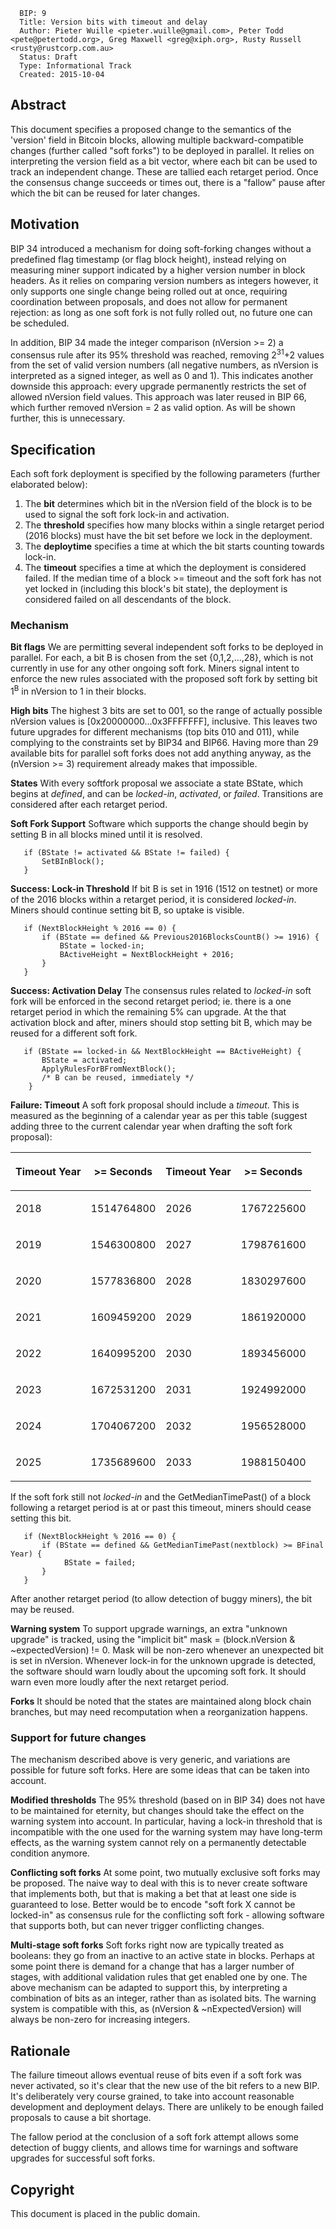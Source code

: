<pre>
  BIP: 9
  Title: Version bits with timeout and delay
  Author: Pieter Wuille <pieter.wuille@gmail.com>, Peter Todd <pete@petertodd.org>, Greg Maxwell <greg@xiph.org>, Rusty Russell <rusty@rustcorp.com.au>
  Status: Draft
  Type: Informational Track
  Created: 2015-10-04
</pre>

==Abstract==

This document specifies a proposed change to the semantics of the 'version' field in Bitcoin blocks, allowing multiple backward-compatible changes (further called "soft forks") to be deployed in parallel. It relies on interpreting the version field as a bit vector, where each bit can be used to track an independent change. These are tallied each retarget period. Once the consensus change succeeds or times out, there is a "fallow" pause after which the bit can be reused for later changes.

==Motivation==

BIP 34 introduced a mechanism for doing soft-forking changes without a predefined flag timestamp (or flag block height), instead relying on measuring miner support indicated by a higher version number in block headers. As it relies on comparing version numbers as integers however, it only supports one single change being rolled out at once, requiring coordination between proposals, and does not allow for permanent rejection: as long as one soft fork is not fully rolled out, no future one can be scheduled.

In addition, BIP 34 made the integer comparison (nVersion >= 2) a consensus rule after its 95% threshold was reached, removing 2<sup>31</sup>+2 values from the set of valid version numbers (all negative numbers, as nVersion is interpreted as a signed integer, as well as 0 and 1). This indicates another downside this approach: every upgrade permanently restricts the set of allowed nVersion field values. This approach was later reused in BIP 66, which further removed nVersion = 2 as valid option. As will be shown further, this is unnecessary. 

==Specification==

Each soft fork deployment is specified by the following parameters (further elaborated below):

# The '''bit''' determines which bit in the nVersion field of the block is to be used to signal the soft fork lock-in and activation.
# The '''threshold''' specifies how many blocks within a single retarget period (2016 blocks) must have the bit set before we lock in the deployment.
# The '''deploytime''' specifies a time at which the bit starts counting towards lock-in.
# The '''timeout''' specifies a time at which the deployment is considered failed. If the median time of a block >= timeout and the soft fork has not yet locked in (including this block's bit state), the deployment is considered failed on all descendants of the block.

===Mechanism===

'''Bit flags'''
We are permitting several independent soft forks to be deployed in parallel. For each, a bit B is chosen from the set {0,1,2,...,28}, which is not currently in use for any other ongoing soft fork. Miners signal intent to enforce the new rules associated with the proposed soft fork by setting bit 1<sup>B</sup> in nVersion to 1 in their blocks.

'''High bits'''
The highest 3 bits are set to 001, so the range of actually possible nVersion values is [0x20000000...0x3FFFFFFF], inclusive. This leaves two future upgrades for different mechanisms (top bits 010 and 011), while complying to the constraints set by BIP34 and BIP66. Having more than 29 available bits for parallel soft forks does not add anything anyway, as the (nVersion >= 3) requirement already makes that impossible.

'''States'''
With every softfork proposal we associate a state BState, which begins
at ''defined'', and can be ''locked-in'', ''activated'',
or ''failed''.  Transitions are considered after each
retarget period.

'''Soft Fork Support'''
Software which supports the change should begin by setting B in all blocks
mined until it is resolved.

    if (BState != activated && BState != failed) {
        SetBInBlock();
    }

'''Success: Lock-in Threshold'''
If bit B is set in 1916 (1512 on testnet) or
more of the 2016 blocks within a retarget period, it is considered
''locked-in''.  Miners should continue setting bit B, so uptake is
visible.

    if (NextBlockHeight % 2016 == 0) {
        if (BState == defined && Previous2016BlocksCountB() >= 1916) {
            BState = locked-in;
            BActiveHeight = NextBlockHeight + 2016;
        }
    }

'''Success: Activation Delay'''
The consensus rules related to ''locked-in'' soft fork will be enforced in
the second retarget period; ie. there is a one retarget period in
which the remaining 5% can upgrade.  At the that activation block and
after, miners should stop setting bit B, which may be reused for a different soft fork.

    if (BState == locked-in && NextBlockHeight == BActiveHeight) {
        BState = activated;
        ApplyRulesForBFromNextBlock();
        /* B can be reused, immediately */
     }

'''Failure: Timeout'''
A soft fork proposal should include a ''timeout''.  This is measured
as the beginning of a calendar year as per this table (suggest
adding three to the current calendar year when drafting the soft fork proposal):

{|
! Timeout Year
! >= Seconds
! Timeout Year
! >= Seconds
|-
|2018
|1514764800
|2026
|1767225600
|-
|2019
|1546300800
|2027
|1798761600
|-
|2020
|1577836800
|2028
|1830297600
|-
|2021
|1609459200
|2029
|1861920000
|-
|2022
|1640995200
|2030
|1893456000
|-
|2023
|1672531200
|2031
|1924992000
|-
|2024
|1704067200
|2032
|1956528000
|-
|2025
|1735689600
|2033
|1988150400
|}

If the soft fork still not ''locked-in'' and the
GetMedianTimePast() of a block following a retarget period is at or
past this timeout, miners should cease setting this bit.

    if (NextBlockHeight % 2016 == 0) {
        if (BState == defined && GetMedianTimePast(nextblock) >= BFinalYear) {
             BState = failed;
        }
    }

After another retarget period (to allow detection of buggy miners),
the bit may be reused.

'''Warning system'''
To support upgrade warnings, an extra "unknown upgrade" is tracked, using the "implicit bit" mask = (block.nVersion & ~expectedVersion) != 0. Mask will be non-zero whenever an unexpected bit is set in nVersion.  Whenever lock-in for the unknown upgrade is detected, the software should warn loudly about the upcoming soft fork.  It should warn even more loudly after the next retarget period.

'''Forks'''
It should be noted that the states are maintained along block chain
branches, but may need recomputation when a reorganization happens.

===Support for future changes===

The mechanism described above is very generic, and variations are possible for future soft forks. Here are some ideas that can be taken into account.

'''Modified thresholds'''
The 95% threshold (based on in BIP 34) does not have to be maintained for eternity, but changes should take the effect on the warning system into account. In particular, having a lock-in threshold that is incompatible with the one used for the warning system may have long-term effects, as the warning system cannot rely on a permanently detectable condition anymore.

'''Conflicting soft forks'''
At some point, two mutually exclusive soft forks may be proposed. The naive way to deal with this is to never create software that implements both, but that is making a bet that at least one side is guaranteed to lose. Better would be to encode "soft fork X cannot be locked-in" as consensus rule for the conflicting soft fork - allowing software that supports both, but can never trigger conflicting changes.

'''Multi-stage soft forks'''
Soft forks right now are typically treated as booleans: they go from an inactive to an active state in blocks. Perhaps at some point there is demand for a change that has a larger number of stages, with additional validation rules that get enabled one by one. The above mechanism can be adapted to support this, by interpreting a combination of bits as an integer, rather than as isolated bits. The warning system is compatible with this, as (nVersion & ~nExpectedVersion) will always be non-zero for increasing integers.

== Rationale ==

The failure timeout allows eventual reuse of bits even if a soft fork was
never activated, so it's clear that the new use of the bit refers to a
new BIP.  It's deliberately very course grained, to take into account
reasonable development and deployment delays.  There are unlikely to be
enough failed proposals to cause a bit shortage.

The fallow period at the conclusion of a soft fork attempt allows some
detection of buggy clients, and allows time for warnings and software
upgrades for successful soft forks.

==Copyright==

This document is placed in the public domain.
